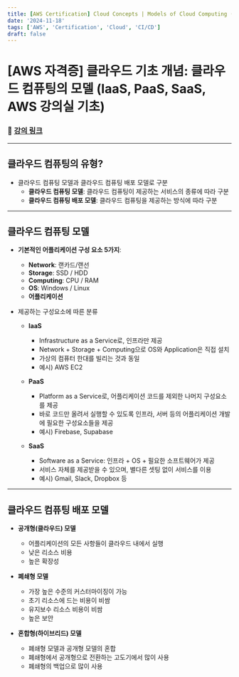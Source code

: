 ```yaml
---
title: [AWS Certification] Cloud Concepts | Models of Cloud Computing (IaaS, PaaS, SaaS)
date: '2024-11-18'
tags: ['AWS', 'Certification', 'Cloud', 'CI/CD']
draft: false
---
```

# [AWS 자격증] 클라우드 기초 개념: 클라우드 컴퓨팅의 모델 (IaaS, PaaS, SaaS, AWS 강의실 기초)

### 📎 [강의 링크](https://www.youtube.com/watch?v=s75iONF6XFw&list=PLfth0bK2MgIan-SzGpHIbfnCnjj583K2m&index=3&t=15s)

---

## 클라우드 컴퓨팅의 유형?

- 클라우드 컴퓨팅 모델과 클라우드 컴퓨팅 배포 모델로 구분
  - **클라우드 컴퓨팅 모델**: 클라우드 컴퓨팅이 제공하는 서비스의 종류에 따라 구분
  - **클라우드 컴퓨팅 배포 모델**: 클라우드 컴퓨팅을 제공하는 방식에 따라 구분

---

## 클라우드 컴퓨팅 모델

- **기본적인 어플리케이션 구성 요소 5가지**:
  - **Network**: 랜카드/랜선
  - **Storage**: SSD / HDD
  - **Computing**: CPU / RAM
  - **OS**: Windows / Linux
  - **어플리케이션**

- 제공하는 구성요소에 따른 분류
  - **IaaS**
    - Infrastructure as a Service로, 인프라만 제공
    - Network + Storage + Computing으로 OS와 Application은 직접 설치
    - 가상의 컴퓨터 한대를 빌리는 것과 동일
    - 예시) AWS EC2

  - **PaaS**
    - Platform as a Service로, 어플리케이션 코드를 제외한 나머지 구성요소를 제공
    - 바로 코드만 올려서 실행할 수 있도록 인프라, 서버 등의 어플리케이션 개발에 필요한 구성요소들을 제공
    - 예시) Firebase, Supabase

  - **SaaS**
    - Software as a Service: 인프라 + OS + 필요한 소프트웨어가 제공
    - 서비스 자체를 제공받을 수 있으며, 별다른 셋팅 없이 서비스를 이용
    - 예시) Gmail, Slack, Dropbox 등
    
---

## 클라우드 컴퓨팅 배포 모델

- **공개형(클라우드) 모델**
  - 어플리케이션의 모든 사항들이 클라우드 내에서 실행
  - 낮은 리소스 비용 
  - 높은 확장성
 
- **폐쇄형 모델**
  - 가장 높은 수준의 커스터마이징이 가능
  - 초기 리소스에 드는 비용이 비쌈
  - 유지보수 리소스 비용이 비쌈
  - 높은 보안

- **혼합형(하이브리드) 모델**
  - 폐쇄형 모델과 공개형 모델의 혼합
  - 폐쇄형에서 공개형으로 전환하는 고도기에서 많이 사용
  - 폐쇄형의 백업으로 많이 사용
